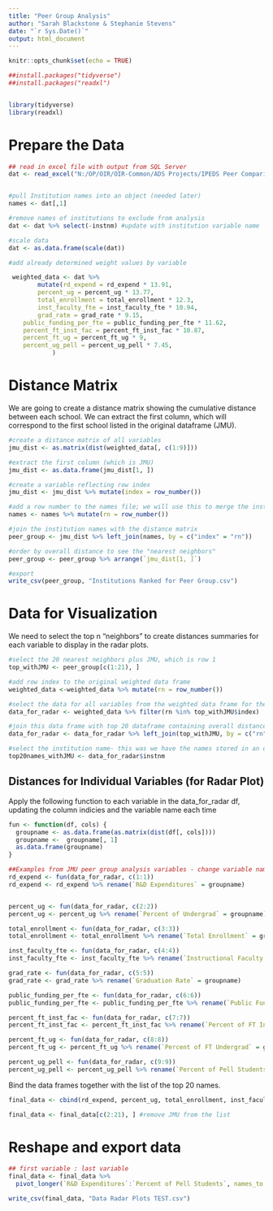 ---
title: "Peer Group Analysis"
author: "Sarah Blackstone & Stephanie Stevens"
date: "`r Sys.Date()`"
output: html_document
---

```{r setup, include=FALSE}
knitr::opts_chunk$set(echo = TRUE)
```


```{r}

##install.packages("tidyverse")
##install.packages("readxl")


library(tidyverse)
library(readxl)
```

# Prepare the Data

```{r}
## read in excel file with output from SQL Server
dat <- read_excel("N:/OP/OIR/OIR-Common/ADS Projects/IPEDS Peer Comparisons/Task Force Demo Apr 2024/knn_data.xlsx") #file path


#pull Institution names into an object (needed later)
names <- dat[,1] 

#remove names of institutions to exclude from analysis
dat <- dat %>% select(-instnm) #update with institution variable name

#scale data
dat <- as.data.frame(scale(dat))

#add already determined weight values by variable

 weighted_data <- dat %>%
 		mutate(rd_expend = rd_expend * 13.91,
 		percent_ug = percent_ug * 13.77,
 		total_enrollment = total_enrollment * 12.3, 
 		inst_faculty_fte = inst_faculty_fte * 10.94,
 		grad_rate = grad_rate * 9.15,
   	public_funding_per_fte = public_funding_per_fte * 11.62,
    percent_ft_inst_fac = percent_ft_inst_fac * 10.87,
    percent_ft_ug = percent_ft_ug * 9,
    percent_ug_pell = percent_ug_pell * 7.45,
 			)
```

# Distance Matrix
We are going to create a distance matrix showing the cumulative distance between each school. We can extract the first column, which will correspond to the first school listed in the original dataframe (JMU).

```{r}

#create a distance matrix of all variables
jmu_dist <- as.matrix(dist(weighted_data[, c(1:9)])) 

#extract the first column (which is JMU)
jmu_dist <- as.data.frame(jmu_dist[1, ]) 

#create a variable reflecting row index
jmu_dist <- jmu_dist %>% mutate(index = row_number()) 

#add a row number to the names file; we will use this to merge the institution names with the index and distance data
names <- names %>% mutate(rn = row_number()) 

#join the institution names with the distance matrix
peer_group <- jmu_dist %>% left_join(names, by = c("index" = "rn")) 

#order by overall distance to see the "nearest neighbors"
peer_group <- peer_group %>% arrange(`jmu_dist[1, ]`) 

#export
write_csv(peer_group, "Institutions Ranked for Peer Group.csv")
```

# Data for Visualization
We need to select the top n "neighbors" to create distances summaries for each variable to display in the radar plots.
```{r}


#select the 20 nearest neighbors plus JMU, which is row 1
top_withJMU <- peer_group[c(1:21), ] 

#add row index to the original weighted data frame
weighted_data <-weighted_data %>% mutate(rn = row_number()) 

#select the data for all variables from the weighted data frame for the observations in the top20
data_for_radar <- weighted_data %>% filter(rn %in% top_withJMU$index) 

#join this data frame with top 20 dataframe containing overall distance, index and institution name.
data_for_radar <- data_for_radar %>% left_join(top_withJMU, by = c("rn" = "index")) 

#select the institution name- this was we have the names stored in an object in the order they appear in the data we are using for variable group distances
top20names_withJMU <- data_for_radar$instnm  


```

## Distances for Individual Variables (for Radar Plot)

Apply the following function to each variable in the data_for_radar df, updating the column indicies and the variable name each time
```{r}
fun <- function(df, cols) {
  groupname <- as.data.frame(as.matrix(dist(df[, cols])))
  groupname <-  groupname[, 1]
  as.data.frame(groupname)
}

##Examples from JMU peer group analysis variables - change variable name and group name to fit your needs
rd_expend <- fun(data_for_radar, c(1:1))
rd_expend <- rd_expend %>% rename(`R&D Expenditures` = groupname)


percent_ug <- fun(data_for_radar, c(2:2))
percent_ug <- percent_ug %>% rename(`Percent of Undergrad` = groupname)

total_enrollment <- fun(data_for_radar, c(3:3))
total_enrollment <- total_enrollment %>% rename(`Total Enrollment` = groupname)

inst_faculty_fte <- fun(data_for_radar, c(4:4))
inst_faculty_fte <- inst_faculty_fte %>% rename(`Instructional Faculty FTE` = groupname)

grad_rate <- fun(data_for_radar, c(5:5))
grad_rate <- grad_rate %>% rename(`Graduation Rate` = groupname)

public_funding_per_fte <- fun(data_for_radar, c(6:6))
public_funding_per_fte <- public_funding_per_fte %>% rename(`Public Funding per FTE` = groupname)

percent_ft_inst_fac <- fun(data_for_radar, c(7:7))
percent_ft_inst_fac <- percent_ft_inst_fac %>% rename(`Percent of FT Inst Faculty` = groupname)

percent_ft_ug <- fun(data_for_radar, c(8:8))
percent_ft_ug <- percent_ft_ug %>% rename(`Percent of FT Undergrad` = groupname)

percent_ug_pell <- fun(data_for_radar, c(9:9))
percent_ug_pell <- percent_ug_pell %>% rename(`Percent of Pell Students` = groupname)
```


Bind the data frames together with the list of the top 20 names.

```{r}
final_data <- cbind(rd_expend, percent_ug, total_enrollment, inst_faculty_fte,grad_rate,public_funding_per_fte, percent_ft_inst_fac, percent_ft_ug,percent_ug_pell,  top20names_withJMU)

final_data <- final_data[c(2:21), ] #remove JMU from the list
```

# Reshape and export data
```{r}

## first variable : last variable
final_data <- final_data %>% 
  pivot_longer(`R&D Expenditures`:`Percent of Pell Students`, names_to = "Variable", values_to = "Distance")

write_csv(final_data, "Data Radar Plots TEST.csv")


```





